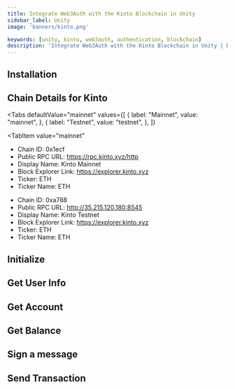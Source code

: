 ```yaml
---
title: Integrate Web3Auth with the Kinto Blockchain in Unity
sidebar_label: Unity
image: 'banners/kinto.png'

keywords: [unity, kinto, web3auth, authentication, blockchain]
description: 'Integrate Web3Auth with the Kinto Blockchain in Unity | Documentation - Web3Auth'
---
```



<SEO
  title="Integrate Web3Auth with the Kinto Blockchain in Unity"
  description="Integrate Web3Auth with the Kinto Blockchain in Unity | Documentation - Web3Auth"
  image="https://web3auth.io/docs/banners/kinto.png"
  slug="/embedded-wallets/connect-blockchain/evm/kinto/unity"
/>

## Installation

<InstallationSnippet />

## Chain Details for Kinto

<Tabs
 defaultValue="mainnet"
  values={[
    { label: "Mainnet", value: "mainnet", },
    { label: "Testnet", value: "testnet", },
  ]}
>

<TabItem
  value="mainnet"
>

- Chain ID: 0x1ecf
- Public RPC URL: https://rpc.kinto.xyz/http
- Display Name: Kinto Mainnet
- Block Explorer Link: https://explorer.kinto.xyz
- Ticker: ETH
- Ticker Name: ETH

</TabItem>
<TabItem
  value="testnet"
>

- Chain ID: 0xa788
- Public RPC URL: http://35.215.120.180:8545
- Display Name: Kinto Testnet
- Block Explorer Link: https://explorer.kinto.xyz
- Ticker: ETH
- Ticker Name: ETH

</TabItem>
</Tabs>

## Initialize

<InitialisationSnippet />

## Get User Info

<UserInfoSnippet />

## Get Account

<GetAccountSnippet />

## Get Balance

<GetBalanceSnippet />

## Sign a message

<SignMessageSnippet />

## Send Transaction

<SendTransactionSnippet />
